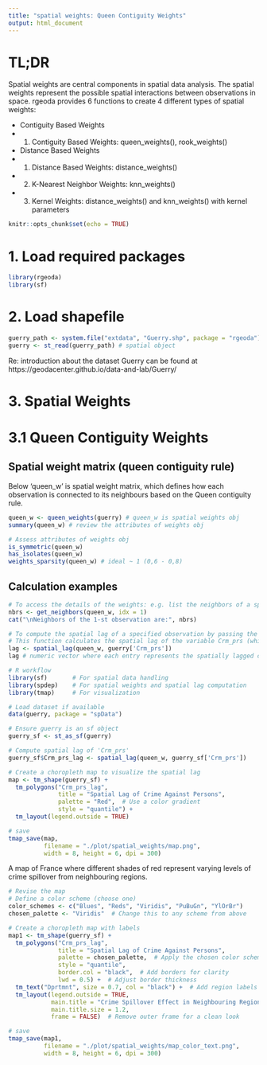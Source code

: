 ```yaml
---
title: "spatial weights: Queen Contiguity Weights"
output: html_document
---
```


# TL;DR 

Spatial weights are central components in spatial data analysis. The spatial weights represent the possible spatial interactions between observations in space. rgeoda provides 6 functions to create 4 different types of spatial weights:

- Contiguity Based Weights
+ (1) Contiguity Based Weights: queen_weights(), rook_weights()

- Distance Based Weights
+ (1) Distance Based Weights: distance_weights()
+ (2) K-Nearest Neighbor Weights: knn_weights()
+ (3) Kernel Weights: distance_weights() and knn_weights() with kernel parameters

```r
knitr::opts_chunk$set(echo = TRUE)
```

# 1. Load required packages 

```r
library(rgeoda)
library(sf)
```

# 2. Load shapefile 

```r
guerry_path <- system.file("extdata", "Guerry.shp", package = "rgeoda")
guerry <- st_read(guerry_path) # spatial object
```

Re: introduction about the dataset Guerry can be found at https://geodacenter.github.io/data-and-lab/Guerry/

# 3. Spatial Weights

# 3.1 Queen Contiguity Weights

## Spatial weight matrix (queen contiguity rule)

Below 'queen_w' is spatial weight matrix, which defines how each observation is connected to its neighbours based on the Queen contiguity rule.

```r
queen_w <- queen_weights(guerry) # queen_w is spatial weights obj
summary(queen_w) # review the attributes of weights obj 
```

```r
# Assess attributes of weights obj
is_symmetric(queen_w)
has_isolates(queen_w) 
weights_sparsity(queen_w) # ideal ~ 1 (0,6 - 0,8)
```

## Calculation examples 

```r
# To access the details of the weights: e.g. list the neighbors of a specified observation:
nbrs <- get_neighbors(queen_w, idx = 1)
cat("\nNeighbors of the 1-st observation are:", nbrs)
```

```r
# To compute the spatial lag of a specified observation by passing the values of the selected variable
# This function calculates the spatial lag of the variable Crm_prs (which represents crimes against persons).
lag <- spatial_lag(queen_w, guerry['Crm_prs'])
lag # numeric vector where each entry represents the spatially lagged crime rate for each département
```

```r
# R workflow 
library(sf)       # For spatial data handling
library(spdep)    # For spatial weights and spatial lag computation
library(tmap)     # For visualization

# Load dataset if available
data(guerry, package = "spData")  

# Ensure guerry is an sf object
guerry_sf <- st_as_sf(guerry)

# Compute spatial lag of 'Crm_prs'
guerry_sf$Crm_prs_lag <- spatial_lag(queen_w, guerry_sf['Crm_prs'])

# Create a choropleth map to visualize the spatial lag
map <- tm_shape(guerry_sf) +
  tm_polygons("Crm_prs_lag", 
              title = "Spatial Lag of Crime Against Persons",
              palette = "Red",  # Use a color gradient
              style = "quantile") + 
  tm_layout(legend.outside = TRUE)

# save
tmap_save(map,
          filename = "./plot/spatial_weights/map.png", 
          width = 8, height = 6, dpi = 300)
```

A map of France where different shades of red represent varying levels of crime spillover from neighbouring regions.

```r
# Revise the map 
# Define a color scheme (choose one)
color_schemes <- c("Blues", "Reds", "Viridis", "PuBuGn", "YlOrBr")
chosen_palette <- "Viridis"  # Change this to any scheme from above

# Create a choropleth map with labels
map1 <- tm_shape(guerry_sf) +
  tm_polygons("Crm_prs_lag", 
              title = "Spatial Lag of Crime Against Persons",
              palette = chosen_palette,  # Apply the chosen color scheme
              style = "quantile", 
              border.col = "black",  # Add borders for clarity
              lwd = 0.5) +  # Adjust border thickness
  tm_text("Dprtmnt", size = 0.7, col = "black") +  # Add region labels
  tm_layout(legend.outside = TRUE,
            main.title = "Crime Spillover Effect in Neighbouring Regions",
            main.title.size = 1.2,
            frame = FALSE)  # Remove outer frame for a clean look

# save
tmap_save(map1,
          filename = "./plot/spatial_weights/map_color_text.png", 
          width = 8, height = 6, dpi = 300)
```




